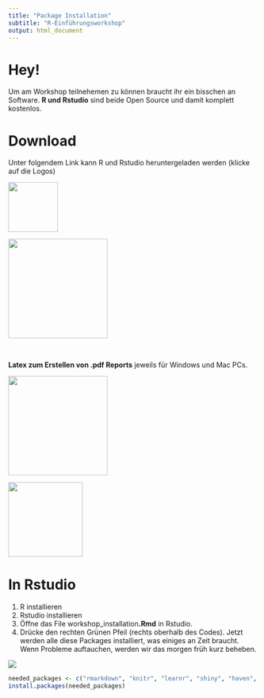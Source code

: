 ```yaml
---
title: "Package Installation"
subtitle: "R-Einführungsworkshop"
output: html_document
---
```



# Hey!

Um am Workshop teilnehemen zu können braucht ihr ein bisschen an Software. **R und Rstudio** sind beide Open Source und damit komplett kostenlos.

# Download

Unter folgendem Link kann R und Rstudio heruntergeladen werden (klicke auf die Logos)

<a href="https://cloud.r-project.org/">
<img src = "https://www.r-project.org/Rlogo.png" width="100px"> 
<p> 
<a href="https://www.rstudio.com/products/rstudio/download/">
<img src = "https://www.rstudio.com/wp-content/uploads/2014/07/RStudio-Logo-Blue-Gray.png" width="200px"> 
</a>

<br>

__Latex zum Erstellen von .pdf Reports__ jeweils für Windows und Mac PCs.

<a href="https://miktex.org/download">
<img src = "http://www.mathematik.uni-kl.de/~boehm/miktex-logo-slogan.png" width="200px"> 
</a>

<a href="https://tug.org/mactex/mactex-download.html">
<img src = "http://www.tug.org/mactex/images/mactexlogoX5.png" width="150px"> 
</a>


# In Rstudio

1. R installieren
2. Rstudio installieren 
3. Öffne das File workshop_installation**.Rmd** in Rstudio.
4. Drücke den rechten Grünen Pfeil (rechts oberhalb des Codes). Jetzt werden alle diese Packages installiert, was einiges an Zeit braucht. Wenn Probleme auftauchen, werden wir das morgen früh kurz beheben. 

![](install.png)

```r
needed_packages <- c("rmarkdown", "knitr", "learnr", "shiny", "haven", "tidyverse", "car", "htmltools", "ggthemes", "ggpubr", "sjPlot", "sjmisc", "sjstats", "ggdendro", "waffle", "ggparliament", "tabplot", "tidyr", "ggfortify", "viridis")
install.packages(needed_packages)
```

